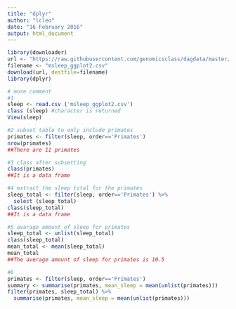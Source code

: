 ```yaml
---
title: "dplyr"
author: "lcleo"
date: "16 February 2016"
output: html_document
---
```


```r
library(downloader) 
url <- "https://raw.githubusercontent.com/genomicsclass/dagdata/master/inst/extdata/msleep_ggplot2.csv"
filename <- "msleep_ggplot2.csv" 
download(url, destfile=filename)
library(dplyr)

# more comment
#1 
sleep <- read.csv ('msleep_ggplot2.csv') 
class (sleep) #character is returned
View(sleep)

#2 subset table to only include primates
primates <- filter(sleep, order=='Primates') 
nrow(primates)
##There are 11 primates

#3 class after subsetting
class(primates)
##It is a data frame

#4 extract the sleep total for the primates
sleep_total <- filter(sleep, order=='Primates') %>% 
  select (sleep_total)
class(sleep_total)
##It is a data frame

#5 avarage amount of sleep for primates
sleep_total <- unlist(sleep_total)
class(sleep_total)
mean_total <- mean(sleep_total)
mean_total 
##The average amount of sleep for primates is 10.5

#6
primates <- filter(sleep, order=='Primates') 
summary <- summarise(primates, mean_sleep = mean(unlist(primates)))
filter(primates, sleep_total) %>%
  summarise(primates, mean_sleep = mean(unlist(primates)))
```
